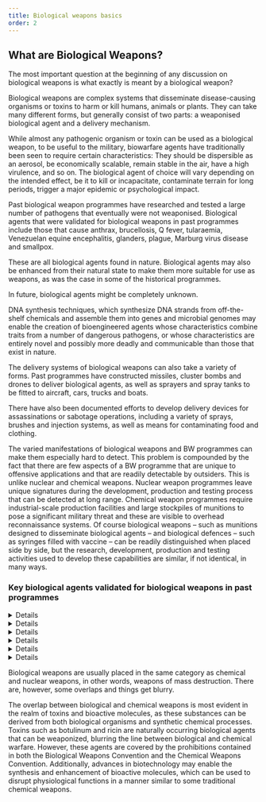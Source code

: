 ```yaml
---
title: Biological weapons basics
order: 2
---
```


## What are Biological Weapons?

The most important question at the beginning of any discussion on biological weapons is what exactly is meant by a biological weapon?
<LectureVideo smil="/lu03/LU03.01_final.smil" provider="video-stream">

  Biological weapons are complex systems that disseminate disease-causing organisms or toxins to harm or kill humans, animals or plants. They can take many different forms, but generally consist of two parts: a weaponised biological agent and a delivery mechanism.

  <Figure
    size="medium"
    src="LU03_inhalte_grafiken_01.svg"
    caption="Schematic representation of a biological weapon"
    credit="Grübelfabrik, CC BY NC SA"
    alt="A schematic representation of a biological weapon, illustrating the combination of a biological agent with a delivery mechanism."
    license=""
  ></Figure>

  While almost any pathogenic organism or toxin can be used as a biological weapon, to be useful to the military, biowarfare agents have traditionally been seen to require certain characteristics: They should be dispersible as an aerosol, be economically scalable, remain stable in the air, have a high virulence, and so on. The biological agent of choice will vary depending on the intended effect, be it to kill or incapacitate, contaminate terrain for long periods, trigger a major epidemic or psychological impact.

  Past biological weapon programmes have researched and tested a large number of pathogens that eventually were not weaponised. Biological agents that were validated for biological weapons in past programmes include those that cause anthrax, brucellosis, Q fever, tularaemia, Venezuelan equine encephalitis, glanders, plague, Marburg virus disease and smallpox.

  <Figure
    size="medium"
    src="PORTON_DOWN_CHEMICAL_AND_BIOLOGICAL_DEFENCE_ESTABLISHMENT_1917-2000.jpeg"
    caption="Porton Down laboratory staff carry out histological work in the Experimental Pathology Section of the Microbiological Research Establishment in the late 1960s"
    credit="© IWM HU 102378"
    alt="Two women wearing white lab coats work in a laboratory"
    license=""
  ></Figure>

  These are all biological agents found in nature. Biological agents may also be enhanced from their natural state to make them more suitable for use as weapons, as was the case in some of the historical programmes.

  In future, biological agents might be completely unknown.

  <Figure
    size="medium"
    src="DNA-Lab.jpeg"
    caption="Working in a modern-day DNA lab (symbol picture)"
    credit="University of Michigan/CC BY 2.0"
    alt="Hands in gloves seemingly working on DNA sequencing."
    license=""
></Figure>

  DNA synthesis techniques, which synthesize DNA strands from off-the-shelf chemicals and assemble them into genes and microbial genomes may enable the creation of bioengineered agents whose characteristics combine traits from a number of dangerous pathogens, or whose characteristics are entirely novel and possibly more deadly and communicable than those that exist in nature.

 The delivery systems of biological weapons can also take a variety of forms. Past programmes have constructed missiles, cluster bombs and drones to deliver biological agents, as well as sprayers and spray tanks to be fitted to aircraft, cars, trucks and boats.
 <Figure
    size="medium"
    src="cluster-bomb.jpg"
    caption="Soviet cluster bomb designed to disperse biological weapons"
    credit="Raymond A. Zilinskas https://www.woah.org/eng/BIOTHREAT2015/Presentations/5_ray_zilinskas_PP_15.pdf"
    alt="Picture of a cluster bomb that is open so the inside is visible"
    license=""
  ></Figure>

  There have also been documented efforts to develop delivery devices for assassinations or sabotage operations, including a variety of sprays, brushes and injection systems, as well as means for contaminating food and clothing.

 <Figure
    size="medium"
    src="LU03_inhalte_grafiken_02.svg"
    caption="The components of a biological weapon"
    credit="Grübelfabrik (CC BY NC)"
    alt="Diagram illustrating the components of a biological weapon: A biological agent, is combined with a delivery mechanism, to create a biological weapon."
    license=""
  ></Figure>

  The varied manifestations of biological weapons and BW programmes can make them especially hard to detect. This problem is compounded by the fact that there are few aspects of a BW programme that are unique to offensive applications and that are readily detectable by outsiders.
  This is unlike nuclear and chemical weapons. Nuclear weapon programmes leave unique signatures during the development, production and testing process that can be detected at long range. Chemical weapon programmes require industrial-scale production facilities and large stockpiles of munitions to pose a significant military threat and these are visible to overhead reconnaissance systems. Of course biological weapons – such as munitions designed to disseminate biological agents – and biological defences – such as syringes filled with vaccine – can be readily distinguished when placed side by side, but the research, development, production and testing activities used to develop these capabilities are similar, if not identical, in many ways.

</LectureVideo>

### Key biological agents validated for biological weapons in past programmes
<DetailsGroup>
  <Details summary="Bacillus anthracis">

    Anthrax is an acute infectious disease caused by _Bacillus anthracis_. It was the first disease for which a microbial origin was established — by Robert Koch in 1876.

    Inhalation anthrax, the deadliest form, initially presents with flu-like symptoms such as a sore throat, fever, muscle aches, and malaise. A brief improvement is typically followed by respiratory failure and shock, often accompanied by meningitis.

    _Bacillus anthracis_ is one of the most feared biological warfare agents. It is easily disseminated, can cause high mortality rates, and poses a significant public health threat. Additionally, it may lead to widespread panic and social disruption, necessitating extensive preparedness measures.

  </Details>
  <Details summary="Yersinia pestis">

    Plague, one of the oldest recorded diseases, is caused by the bacterium _Yersinia pestis_.

    There are two primary forms: classic bubonic plague and pneumonic plague. The latter, which involves inhalation of the bacterium, has historically been a target in bioweapons programs.

    Pneumonic plague presents with symptoms including malaise, high fever, chills, headache, and muscle pain. This progresses to septicaemic shock, respiratory failure, and often death.

    _Yersinia pestis_ is a strong candidate for biological weapons due to its ease of culture, mass production potential, and aerosolization capabilities.

  </Details>
  <Details summary="Variola major">

    Smallpox, caused by the variola virus, is a highly contagious viral disease that was officially eradicated in 1980.

    It manifests as fever, severe headaches, and a rash of small, solid, raised lesions. These lesions later fill with fluid, becoming inflamed and pus-filled, typically causing extreme pain.

    _Variola major_ is considered a potent biological weapon due to its hardy nature, high infectiousness via airborne transmission, ability to survive explosive delivery, and its capacity to cause a debilitating disease with high mortality.

  </Details>
  <Details summary="Francisella tularensis">

    Tularemia, caused by the bacterium _Francisella tularensis_, primarily affects small mammals.

    In humans, pneumonic tularemia presents with fever, headaches, chills, cough, chest pain, and difficulty breathing. Skin lesions and swollen lymph nodes may also develop, and the disease can be fatal.

    _Francisella tularensis_ is dangerous due to its ability to be aerosolized, causing large-scale tularemia outbreaks in both humans and animals. It is a resilient bacterium, highly infectious, and capable of surviving in various environments, including water, moist soil, hay, straw, and decaying carcasses.

  </Details>
  <Details summary="Brucella">

    _Brucella_ bacteria infect humans primarily through ingestion of contaminated milk or meat or through contact with broken skin.

    Brucellosis, more common in animals like pigs, sheep, cattle, and dogs, causes flu-like symptoms in humans, including fever, headache, chills, and malaise. In some cases, nausea, vomiting, and diarrhea develop. Rarely, the infection may affect the heart and nervous system.

    _Brucella_ is regarded mainly as an incapacitant or as an anti-animal weapon intended to disrupt agricultural production.

  </Details>
  <Details summary="Venezuelan equine encephalitis (VEE) virus">

    In natural settings, the Venezuelan equine encephalitis (VEE) virus exists in a rodent-mosquito cycle and only sporadically causes human infections. Mutations enabling replication in horses can lead to widespread equine outbreaks, killing thousands of horses and spreading across vast distances.

    In humans, the severity of VEE infections varies significantly. Some strains cause high mortality and permanent neurological damage.

    The virus is highly infectious and grows well in laboratory conditions, but advances in medicine have revealed that it is less controllable than previously believed when it served as a biological agent in the US.

  </Details>
</DetailsGroup>

Biological weapons are usually placed in the same category as chemical and nuclear weapons, in other words, weapons of mass destruction. There are, however, some overlaps and things get blurry.

<Figure
  size="medium"
  src="LU03_inhalte_grafiken_03.svg"
  caption="Relationship between BTW and other non-conventional weapons"
  credit="Grübelfabrik,CC BY-NC-ND 4.0"
  alt="Relationship between BTW and other non-conventional weapons"
  license=""
></Figure>

The overlap between biological and chemical weapons is most evident in the realm of toxins and bioactive molecules, as these substances can be derived from both biological organisms and synthetic chemical processes. Toxins such as botulinum and ricin are naturally occurring biological agents that can be weaponized, blurring the line between biological and chemical warfare. However, these agents are covered by the prohibitions contained in both the Biological Weapons Convention and the Chemical Weapons Convention. Additionally, advances in biotechnology may enable the synthesis and enhancement of bioactive molecules, which can be used to disrupt physiological functions in a manner similar to some traditional chemical weapons.

